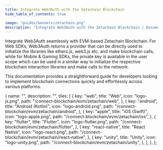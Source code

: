 ```yaml
---
title: Integrate Web3Auth with the Zetachain Blockchain
hide_table_of_contents: true

image: "guides/banners/zetachain.png"
description: "Integrate Web3Auth with the Zetachain Blockchain | Documentation - Web3Auth"
---
```



<SEO
  title="Integrate Web3Auth with the Zetachain Blockchain"
  description="Integrate Web3Auth with the Zetachain Blockchain | Documentation - Web3Auth"
  image="https://web3auth.io/docs/guides/banners/zetachain.png"
  slug="/connect-blockchain/evm/zetachain"
/>

Integrate Web3Auth seamlessly with EVM-based Zetachain Blockchain. For Web SDKs, Web3Auth returns a
provider that can be directly used to initialize the libraries like ethers.js, web3.js etc. and make
blockchain calls, while for Mobile & Gaming SDKs, the private key is available in the user scope
which can be used in a similar way to initialize the respective blockchain interaction libraries and
make calls to the network.

This documentation provides a straightforward guide for developers looking to implement blockchain
connections quickly and effortlessly across various platforms.

  {
    name: "",
    description: "",
    tiles: [
      {
        key: "web",
        title: "Web",
        icon: "logo-js.png",
        path: "/connect-blockchain/evm/zetachain/web",
      },
      {
        key: "android",
        title: "Android (Kotlin)",
        icon: "logo-android.png",
        path: "/connect-blockchain/evm/zetachain/android",
      },
      {
        key: "apple",
        title: "iOS (Swift)",
        icon: "logo-apple.png",
        path: "/connect-blockchain/evm/zetachain/ios",
      },
      {
        key: "flutter",
        title: "Flutter",
        icon: "logo-flutter.png",
        path: "/connect-blockchain/evm/zetachain/flutter",
      },
      {
        key: "react-native",
        title: "React Native",
        icon: "logo-react.png",
        path: "/connect-blockchain/evm/zetachain/react-native",
      },
      {
        key: "unity",
        title: "Unity",
        icon: "logo-unity.png",
        path: "/connect-blockchain/evm/zetachain/unity",
      },
    ],
  },
];

<Tiles tileGroups={Zetachain} />
